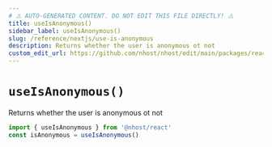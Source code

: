 ```yaml
---
# ⚠️ AUTO-GENERATED CONTENT. DO NOT EDIT THIS FILE DIRECTLY! ⚠️
title: useIsAnonymous()
sidebar_label: useIsAnonymous()
slug: /reference/nextjs/use-is-anonymous
description: Returns whether the user is anonymous ot not
custom_edit_url: https://github.com/nhost/nhost/edit/main/packages/react/src/hooks/user.ts#L453
---
```


# `useIsAnonymous()`

Returns whether the user is anonymous ot not

```js
import { useIsAnonymous } from '@nhost/react'
const isAnonymous = useIsAnonymous()
```

